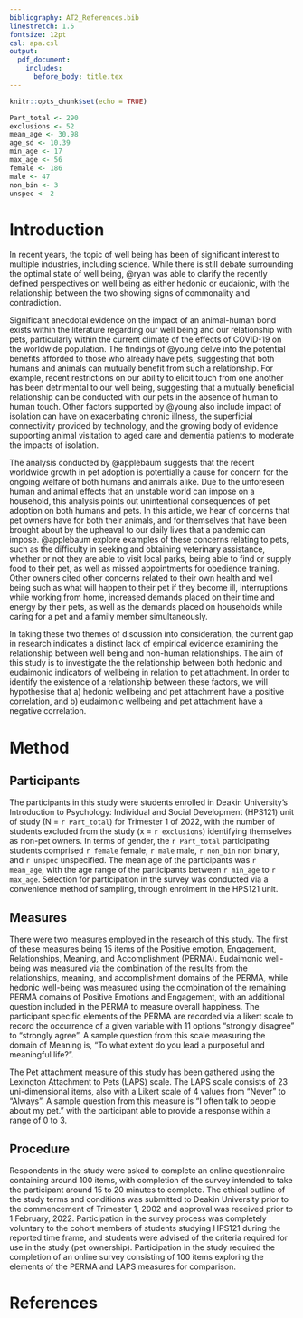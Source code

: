 ```yaml
---
bibliography: AT2_References.bib
linestretch: 1.5
fontsize: 12pt
csl: apa.csl
output:
  pdf_document:
    includes:
      before_body: title.tex
---
```


```r
knitr::opts_chunk$set(echo = TRUE)

Part_total <- 290
exclusions <- 52
mean_age <- 30.98
age_sd <- 10.39
min_age <- 17
max_age <- 56
female <- 186
male <- 47
non_bin <- 3
unspec <- 2
```

# Introduction

In recent years, the topic of well being has been of significant interest to multiple industries, including science. While there is still debate surrounding the optimal state of well being, @ryan was able to clarify the recently defined perspectives on well being as either hedonic or eudaionic, with the relationship between the two showing signs of commonality and contradiction.

Significant anecdotal evidence on the impact of an animal-human bond exists within the literature regarding our well being and our relationship with pets, particularly within the current climate of the effects of COVID-19 on the worldwide population. The findings of @young delve into the potential benefits afforded to those who already have pets, suggesting that both humans and animals can mutually benefit from such a relationship. For example, recent restrictions on our ability to elicit touch from one another has been detrimental to our well being, suggesting that a mutually beneficial relationship can be conducted with our pets in the absence of human to human touch. Other factors supported by @young also include impact of isolation can have on exacerbating chronic illness, the superficial connectivity provided by technology, and the growing body of evidence supporting animal visitation to aged care and dementia patients to moderate the impacts of isolation.

The analysis conducted by @applebaum suggests that the recent worldwide growth in pet adoption is potentially a cause for concern for the ongoing welfare of both humans and animals alike. Due to the unforeseen human and animal effects that an unstable world can impose on a household, this analysis points out unintentional consequences of pet adoption on both humans and pets. In this article, we hear of concerns that pet owners have for both their animals, and for themselves that have been brought about by the upheaval to our daily lives that a pandemic can impose. @applebaum explore examples of these concerns relating to pets, such as the difficulty in seeking and obtaining veterinary assistance, whether or not they are able to visit local parks, being able to find or supply food to their pet, as well as missed appointments for obedience training. Other owners cited other concerns related to their own health and well being such as what will happen to their pet if they become ill, interruptions while working from home, increased demands placed on their time and energy by their pets, as well as the demands placed on households while caring for a pet and a family member simultaneously.

In taking these two themes of discussion into consideration, the current gap in research indicates a distinct lack of empirical evidence examining the relationship between well being and non-human relationships. The aim of this study is to investigate the the relationship between both hedonic and eudaimonic indicators of wellbeing in relation to pet attachment. In order to identify the existence of a relationship between these factors, we will hypothesise that a) hedonic wellbeing and pet attachment have a positive correlation, and b) eudaimonic wellbeing and pet attachment have a negative correlation.

# Method

## Participants

The participants in this study were students enrolled in Deakin University's Introduction to Psychology: Individual and Social Development (HPS121) unit of study (N = `r Part_total`) for Trimester 1 of 2022, with the number of students excluded from the study (x = `r exclusions`) identifying themselves as non-pet owners. In terms of gender, the `r Part_total` participating students comprised `r female` female, `r male` male, `r non_bin` non binary, and `r unspec` unspecified. The mean age of the participants was `r mean_age`, with the age range of the participants between `r min_age` to `r max_age`. Selection for participation in the survey was conducted via a convenience method of sampling, through enrolment in the HPS121 unit.


## Measures

There were two measures employed in the research of this study. The first of these measures being 15 items of the Positive emotion, Engagement, Relationships, Meaning, and Accomplishment (PERMA). Eudaimonic well-being was measured via the combination of the results from the relationships, meaning, and accomplishment domains of the PERMA, while hedonic well-being was measured using the combination of the remaining PERMA domains of Positive Emotions and Engagement, with an additional question included in the PERMA to measure overall happiness. The participant specific elements of the PERMA are recorded via a likert scale to record the occurrence of a given variable with 11 options "strongly disagree" to "strongly agree". A sample question from this scale measuring the domain of Meaning is, "To what extent do you lead a purposeful and meaningful life?".

The Pet attachment measure of this study has been gathered using the Lexington Attachment to Pets (LAPS) scale. The LAPS scale consists of 23 uni-dimensional items, also with a Likert scale of 4 values from "Never" to "Always". A sample question from this measure is "I often talk to people about my pet." with the participant able to provide a response within a range of 0 to 3.


## Procedure

Respondents in the study were asked to complete an online questionnaire containing around 100 items, with completion of the survey intended to take the participant around 15 to 20 minutes to complete. The ethical outline of the study terms and conditions was submitted to Deakin University prior to the commencement of Trimester 1, 2002 and approval was received prior to 1 February, 2022. Participation in the survey process was completely voluntary to the cohort members of students studying HPS121 during the reported time frame, and students were advised of the criteria required for use in the study (pet ownership). Participation in the study required the completion of an online survey consisting of 100 items exploring the elements of the PERMA and LAPS measures for comparison.

\newpage

# References